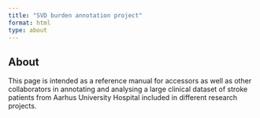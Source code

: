 ```yaml
---
title: "SVD burden annotation project"
format: html
type: about
---
```


## About

This page is intended as a reference manual for accessors as well as
other collaborators in annotating and analysing a large clinical dataset
of stroke patients from Aarhus University Hospital included in different
research projects.
